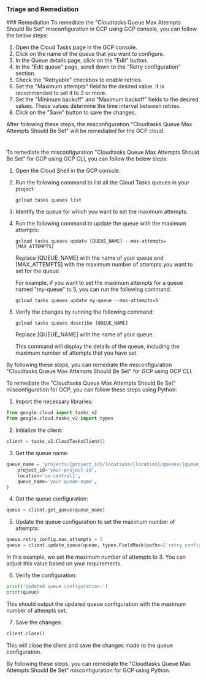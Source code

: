 
### Triage and Remediation
<Tabs>
<Tab title='Remediation'>
### Remediation

<AccordionGroup>
<Accordion title='Using Console' defaultOpen='true'>
To remediate the "Cloudtasks Queue Max Attempts Should Be Set" misconfiguration in GCP using GCP console, you can follow the below steps:

1. Open the Cloud Tasks page in the GCP console.
2. Click on the name of the queue that you want to configure.
3. In the Queue details page, click on the "Edit" button.
4. In the "Edit queue" page, scroll down to the "Retry configuration" section.
5. Check the "Retryable" checkbox to enable retries.
6. Set the "Maximum attempts" field to the desired value. It is recommended to set it to 3 or more.
7. Set the "Minimum backoff" and "Maximum backoff" fields to the desired values. These values determine the time interval between retries.
8. Click on the "Save" button to save the changes.

After following these steps, the misconfiguration "Cloudtasks Queue Max Attempts Should Be Set" will be remediated for the GCP cloud.

#
</Accordion>

<Accordion title='Using CLI'>
To remediate the misconfiguration "Cloudtasks Queue Max Attempts Should Be Set" for GCP using GCP CLI, you can follow the below steps:

1. Open the Cloud Shell in the GCP console.

2. Run the following command to list all the Cloud Tasks queues in your project:
   
   ```
   gcloud tasks queues list
   ```

3. Identify the queue for which you want to set the maximum attempts.

4. Run the following command to update the queue with the maximum attempts:

   ```
   gcloud tasks queues update [QUEUE_NAME] --max-attempts=[MAX_ATTEMPTS]
   ```

   Replace [QUEUE_NAME] with the name of your queue and [MAX_ATTEMPTS] with the maximum number of attempts you want to set for the queue.

   For example, if you want to set the maximum attempts for a queue named "my-queue" to 5, you can run the following command:

   ```
   gcloud tasks queues update my-queue --max-attempts=5
   ```

5. Verify the changes by running the following command:

   ```
   gcloud tasks queues describe [QUEUE_NAME]
   ```

   Replace [QUEUE_NAME] with the name of your queue.

   This command will display the details of the queue, including the maximum number of attempts that you have set.

By following these steps, you can remediate the misconfiguration "Cloudtasks Queue Max Attempts Should Be Set" for GCP using GCP CLI.
</Accordion>

<Accordion title='Using Python'>
To remediate the "Cloudtasks Queue Max Attempts Should Be Set" misconfiguration for GCP, you can follow these steps using Python:

1. Import the necessary libraries:

```python
from google.cloud import tasks_v2
from google.cloud.tasks_v2 import types
```

2. Initialize the client:

```python
client = tasks_v2.CloudTasksClient()
```

3. Get the queue name:

```python
queue_name = 'projects/{project_id}/locations/{location}/queues/{queue_name}'.format(
    project_id='your-project-id',
    location='us-central1',
    queue_name='your-queue-name',
)
```

4. Get the queue configuration:

```python
queue = client.get_queue(queue_name)
```

5. Update the queue configuration to set the maximum number of attempts:

```python
queue.retry_config.max_attempts = 3
queue = client.update_queue(queue, types.FieldMask(paths=['retry_config']))
```

In this example, we set the maximum number of attempts to 3. You can adjust this value based on your requirements.

6. Verify the configuration:

```python
print('Updated queue configuration:')
print(queue)
```

This should output the updated queue configuration with the maximum number of attempts set.

7. Save the changes:

```python
client.close()
```

This will close the client and save the changes made to the queue configuration.

By following these steps, you can remediate the "Cloudtasks Queue Max Attempts Should Be Set" misconfiguration for GCP using Python.
</Accordion>

</AccordionGroup>
</Tab>
</Tabs>
